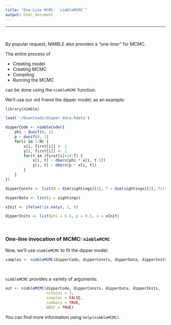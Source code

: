 ```yaml
---
title: "One-Line MCMC: `nimbleMCMC`"
output: html_document
---
```


---

\   

By popular request, NIMBLE also provides a "one-liner" for MCMC.

The entire process of

- Creating model
- Creating MCMC
- Compiling
- Running the MCMC

can be done using the `nimbleMCMC` function.

We'll use our old friend the dipper model, as an example:

```r
library(nimble)

load('~/Downloads/dipper_data.Rdata')

dipperCode <- nimbleCode({
    phi ~ dunif(0, 1)
    p ~ dunif(0, 1)
    for(i in 1:N) {
        x[i, first[i]] <- 1
        y[i, first[i]] <- 1
        for(t in (first[i]+1):T) {
            x[i, t] ~ dbern(phi * x[i, t-1])
            y[i, t] ~ dbern(p * x[i, t])
        }
    }
})

dipperConsts <- list(N = dim(sightings)[1], T = dim(sightings)[2], first = first)

dipperData <- list(y = sightings)

xInit <- ifelse(!is.na(y), 1, 0)

dipperInits <- list(phi = 0.5, p = 0.5, x = xInit)
```

\   

### One-line invocation of MCMC: `nimbleMCMC`

Now, we'll use `nimbleMCMC` to fit the dipper model:

```r
samples <- nimbleMCMC(dipperCode, dipperConsts, dipperData, dipperInits)
```

\   

`nimbleMCMC` provides a variety of arguments:

```r
out <- nimbleMCMC(dipperCode, dipperConsts, dipperData, dipperInits,
                  nchains = 3,
                  samples = FALSE,
                  summary = TRUE,
                  WAIC = TRUE)
```

You can find more information using `help(nimbleMCMC)`.



\  

\  

\  

\  

\  

\  

\  

\  

\  

\  

\  

\  

\  

\  



